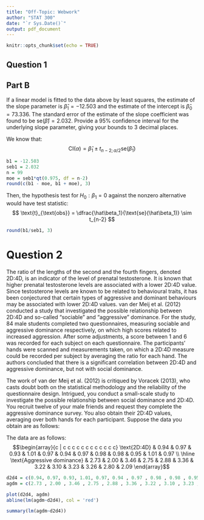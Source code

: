 ```yaml
---
title: "Off-Topic: Webwork"
author: "STAT 300"
date: "`r Sys.Date()`"
output: pdf_document
---
```


```r
knitr::opts_chunk$set(echo = TRUE)
```

## Question 1

## Part B
If a linear model is fitted to the data above by least squares, the estimate of the slope parameter is $\hat\beta_1 =-12.503$ and the estimate of the intercept is $\hat\beta_0 = 73.336$. The standard error of the estimate of the slope coefficient was found to be $\text{se}(\hat\beta) = 2.032$. Provide a 95% confidence interval for the underlying slope parameter, giving your bounds to 3 decimal places.

We know that:
$$
\text{CI}(\alpha) = \hat\beta_1  \pm t_{n-2; \alpha/2}\text{se}(\hat\beta_1 )
$$

```r
b1 = -12.503
seb1 = 2.032
n = 99
moe = seb1*qt(0.975, df = n-2)
round(c(b1 - moe, b1 + moe), 3)
```

Then, the hypothesis test for $H_0: \beta_1 = 0$ against the nonzero alternative would have test statistic:
$$
\text{t}_{\text{obs}} = \dfrac{\hat\beta_1}{\text{se}(\hat\beta_1)} \sim t_{n-2}
$$
```r
round(b1/seb1, 3)
```
# Question 2
The ratio of the lengths of the second and the fourth fingers, denoted 2D:4D, is an indicator of the level of prenatal testosterone. It is known that higher prenatal testosterone levels are associated with a lower 2D:4D value. Since testosterone levels are known to be related to behavioural traits, it has been conjectured that certain types of aggressive and dominant behaviours may be associated with lower 2D:4D values. van der Meij et al. (2012) conducted a study that investigated the possible relationship between 2D:4D and so-called "sociable" and "aggressive" dominance. For the study, 84 male students completed two questionnaires, measuring sociable and aggressive dominance respectively, on which high scores related to increased aggression. After some adjustments, a score between 1 and 6 was recorded for each subject on each questionnaire. The participants' hands were scanned and measurements taken, on which a 2D:4D measure could be recorded per subject by averaging the ratio for each hand. The authors concluded that there is a significant correlation between 2D:4D and aggressive dominance, but not with social dominance.

The work of van der Meij et al. (2012) is critiqued by Voracek (2013), who casts doubt both on the statistical methodology and the reliability of the questionnaire design. Intrigued, you conduct a small-scale study to investigate the possible relationship between social dominance and 2D:4D. You recruit twelve of your male friends and request they complete the aggressive dominance survey. You also obtain their 2D:4D values, averaging over both hands for each participant. Suppose the data you obtain are as follows:

The data are as follows:
$$\begin{array}{c | c c c c c c c c c c c c}
\text{2D:4D} & 0.94 & 0.97 & 0.93 & 1.01 & 0.97 & 0.94 & 0.97 & 0.98 & 0.98 & 0.95 & 1.01 & 0.97 \\ \hline
\text{Aggressive dominance} & 2.73 & 2.00 & 3.46 & 2.75 & 2.88 & 3.36 & 3.22 & 3.10 & 3.23 & 3.26 & 2.80 & 2.09
\end{array}$$

```r
d2d4 = c(0.94, 0.97, 0.93, 1.01, 0.97, 0.94 , 0.97 , 0.98 , 0.98 , 0.95, 1.01 , 0.97) #covariate
agdm = c(2.73 , 2.00 , 3.46 , 2.75 , 2.88 , 3.36 , 3.22 , 3.10 , 3.23 , 3.26 , 2.80 , 2.09) #response

plot(d2d4, agdm)
abline(lm(agdm~d2d4), col = 'red')
```
```r
summary(lm(agdm~d2d4))
```
